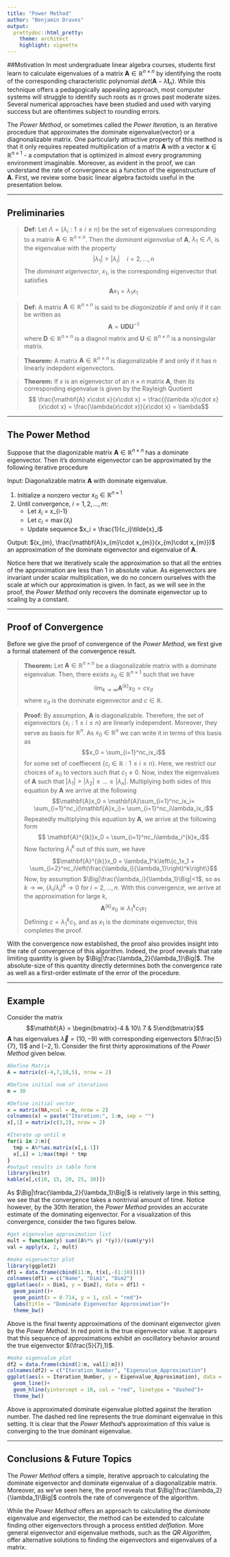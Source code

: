 ```yaml
---
title: "Power Method"
author: "Benjamin Draves"
output:
  prettydoc::html_pretty:
    theme: architect
    highlight: vignette
---
```


##Motivation 
In most undergraduate linear algebra courses, students first learn to calculate eigenvalues of a matrix $\mathbf{A}\in\mathbb{R}^{n\times n}$ by identifying the roots of the corresponding characteristic polynomial $det(\mathbf{A} -\lambda\mathbf{I}_n)$. While this technique offers a pedagogically appealing approach, most computer systems will struggle to identify such roots as $n$ grows past moderate sizes. Several numerical approaches have been studied and used with varying success but are oftentimes subject to rounding errors. 

The _Power Method_, or sometimes called the _Power Iteration_, is an iterative procedure that approximates the dominate eigenvalue(vector) or a diagnonalizable matrix. One particularly attractive property of this method is that it only requires repeated multiplication of a matrix $\mathbf{A}$ with a vector $\mathbf{x}\in\mathbb{R}^{n\times 1}$ - a computation that is optimized in almost every programming environment imaginable. Moreover, as evident in the proof, we can understand the rate of convergence as a function of the eigenstructure of $\mathbf{A}$. First, we review some basic linear algebra factoids useful in the presentation below. 

***
## Preliminaries

> **Def:** Let $\Lambda = \{\lambda_i: 1\leq i \leq n\}$ be the set of eigenvalues corresponding to a matrix $\mathbf{A}\in\mathbb{R}^{n\times n}$. Then the _dominant eigenvalue_ of $\mathbf{A}$, $\lambda_1\in\Lambda$, is the eigenvalue with the property $$|\lambda_1|>|\lambda_i|\quad i = 2, \ldots,n$$
The _dominant eigenvector_, $x_1$, is the corresponding eigenvector that satisfies $$\mathbf{A}x_1 = \lambda_1x_1$$

> **Def:** A matrix $\mathbf{A}\in\mathbb{R}^{n\times n}$ is said to be _diagonizable_ if and only if it can be written as $$\mathbf{A} = \mathbf{UDU}^{-1}$$ where $\mathbf{D}\in\mathbb{R}^{n\times n}$ is a diagnol matrix and $\mathbf{U}\in\mathbb{R}^{n\times n}$ is a nonsingular matrix. 

> **Theorem:** A matrix $\mathbf{A}\in\mathbb{R}^{n\times n}$ is diagonalizable if and only if it has $n$ linearly indepdent eigenvectors. 

> **Theorem:** If $x$ is an eigenvector of an $n\times n$ matrix $\mathbf{A}$, then its corresponding eigenvalue is given by the Rayleigh Quotient $$ \frac{\mathbf{A} x\cdot x}{x\cdot x} = \frac{(\lambda x)\cdot x}{x\cdot x} = \frac{\lambda(x\cdot x)}{x\cdot x} = \lambda$$

***
## The Power Method
Suppose that the diagonizable matrix $\mathbf{A}\in\mathbb{R}^{n\times n}$ has a dominate eigenvector. Then it's dominate eigenvector can be approximated by the following iterative procedure 

Input: Diagonalizable matrix $\mathbf{A}$ with dominate eigenvalue.

1. Initialize a nonzero vector $x_0\in\mathbb{R}^{n\times 1}$
2. Until convergence, $i = 1, 2, \ldots, m$:
     + Let $\tilde{x}_{i}$ = \mathbf{A}x_{i-1}
     + Let $c_i = \max(\tilde{x}_i)$
     + Update sequence $x_i = \frac{1}{c_i}\tilde{x}_i$

Output: $(x_{m}, \frac{\mathbf{A}x_{m}\cdot x_{m}}{x_{m}\cdot x_{m}})$ an approximation of the dominate eigenvector and eigenvalue of $\mathbf{A}$. 

Notice here that we iteratively scale the approximation so that all the entries of the approximation are less than 1 in absolute value. As eigenvectors are invariant under scalar multiplication, we do no concern ourselves with the scale at which our approximation is given. In fact, as we will see in the proof, the _Power Method_ only recovers the dominate eigenvector up to scaling by a constant. 

***
## Proof of Convergence
Before we give the proof of convergence of the _Power Method_, we first give a formal statement of the convergence result.

> **Theorem:** Let $\mathbf{A}\in\mathbb{R}^{n\times n}$ be a diagonalizable matrix with a dominate eigenvalue. Then, there exists $x_0\in\mathbb{R}^{n\times 1}$ such that we have $$\lim_{k\to\infty}\mathbf{A}^{(k)}x_0 = cv_d$$ where $v_d$ is the dominate eigenvector and $c\in\mathbb{R}$.  

> **Proof:** By assumption, $\mathbf{A}$ is diagonalizable. Therefore, the set of eigenvectors $\{x_i: 1\leq i \leq n\}$ are linearly independent. Moreover, they serve as basis for $\mathbb{R}^{n}$. As $x_0\in\mathbb{R}^n$ we can write it in terms of this basis as $$x_0 = \sum_{i=1}^nc_ix_i$$ for some set of coeffiecent $\{c_i\in\mathbb{R}:1\leq i\leq n\}$. Here, we restrict our choices of $x_0$ to vectors such that $c_1 \neq 0$. Now, index the eigenvalues of $\mathbf{A}$ such that $|\lambda_1|>|\lambda_2|\geq \dots\geq |\lambda_n|$. 
Multiplying both sides of this equation by $\mathbf{A}$ we arrive at the following $$\mathbf{A}x_0 = \mathbf{A}\sum_{i=1}^nc_ix_i= \sum_{i=1}^nc_i(\mathbf{A}x_i)= \sum_{i=1}^nc_i\lambda_ix_i$$ Repeatedly multiplying this equation by $\mathbf{A}$, we arrive at the following form $$
\mathbf{A}^{(k)}x_0 = \sum_{i=1}^nc_i\lambda_i^{k}x_i$$ Now factoring $\lambda_1^k$ out of this sum, we have $$\mathbf{A}^{(k)}x_0 =  \lambda_1^k\left\{c_1x_1 + \sum_{i=2}^nc_i\left(\frac{\lambda_i}{\lambda_1}\right)^k\right\}$$
Now, by assumption $\Big|\frac{\lambda_i}{\lambda_1}\Big|<1$, so as $k\to\infty$, $(\lambda_i/\lambda_i)^k\to 0$ for $i = 2, \ldots, n$. With this convergence, we arrive at the approximation for large $k$, $$\mathbf{A}^{(k)}x_0\cong \lambda_1^kc_1x_1$$ Defining $c = \lambda_1^kc_1$, and as $x_1$ is the dominate eigenvector, this completes the proof. 

With the convergence now established, the proof also provides insight into the rate of convergence of this algorithm. Indeed, the proof reveals that rate limiting quantity is given by $\Big|\frac{\lambda_2}{\lambda_1}\Big|$. The absolute-size of this quantity directly determines both the convergence rate as well as a first-order estimate of the error of the procedure. 

***
## Example
Consider the matrix $$\mathbf{A} = \begin{bmatrix}-4 & 10\\ 7 & 5\end{bmatrix}$$
$\mathbf{A}$ has eigenvalues $\vec{\lambda} = (10, -9)$ with corresponding eigenvectors $(\frac{5}{7}, 1)$ and $(-2,1)$. Consider the first thirty approximations of the _Power Method_ given below. 

```r
#Define Matrix 
A = matrix(c(-4,7,10,5), nrow = 2)

#Define initial num of iterations 
m = 30 

#Define initial vector
x = matrix(NA,ncol = m, nrow = 2)
colnames(x) = paste("Iteration:", 1:m, sep = "")
x[,1] = matrix(c(3,2), nrow = 2)

#Iterate up until m
for(i in 2:m){
  tmp = A%*%as.matrix(x[,i-1])
  x[,i] = 1/max(tmp) * tmp
}
#output results in table form
library(knitr)
kable(x[,c(10, 15, 20, 25, 30)])
```

As $\Big|\frac{\lambda_2}{\lambda_1}\Big|$ is relatively large in this setting, we see that the convergence takes a nontrivial amount of time. Notice however, by the 30th iteration, the _Power Method_ provides an accurate estimate of the dominating eigenvector. For a visualization of this convergence, consider the two figures below.

```r
#get eigenvalue approximation list
mult = function(y) sum((A%*% y) *(y))/(sum(y*y)) 
val = apply(x, 2, mult)

#make eigenvector plot
library(ggplot2)
df1 = data.frame(cbind(11:m, t(x[,-(1:10)])))
colnames(df1) = c("Name", "Dim1", "Dim2")
ggplot(aes(x = Dim1, y = Dim2), data = df1) + 
  geom_point()+
  geom_point(x = 0.714, y = 1, col = "red")+
  labs(title = "Dominate Eigenvector Approximation")+
  theme_bw()
```

Above is the final twenty approximations of the dominant eigenvector given by the  _Power Method_. In red point is the true eigenvector value. It appears that this sequence of approximations exhibit an oscillatory behavior around the true eigenvector $(\frac{5}{7},1)$. 

```r
#make eigenvalue plot
df2 = data.frame(cbind(2:m, val[2:m]))
colnames(df2) = c("Iteration_Number", "Eigenvalue_Approximation")
ggplot(aes(x = Iteration_Number, y = Eigenvalue_Approximation), data = df2)+
  geom_line()+
  geom_hline(yintercept = 10, col = "red", linetype = "dashed")+
  theme_bw()
```

Above is approximated dominate eigenvalue plotted against the iteration number. The dashed red line represents the true dominant eigenvalue in this setting. It is clear that the _Power Method_'s approximation of this value is converging to the true dominant eigenvalue.  


***
## Conclusions & Future Topics
The _Power Method_ offers a simple, iterative approach to calculating the dominate eigenvector and dominate eigenvalue of a diagonalizable matrix. Moreover, as we've seen here, the proof reveals that $\Big|\frac{\lambda_2}{\lambda_1}\Big|$ controls the rate of convergence of the algorithm. 

While the _Power Method_ offers an approach to calculating the _dominate_ eigenvalue and eigenvector, the method can be extended to calculate finding other eigenvectors through a process entitled _delflation_. More general eigenvector and eigenvalue methods, such as the _QR Algorithm_, offer alternative solutions to finding the eigenvectors and eigenvalues of a matrix. 

